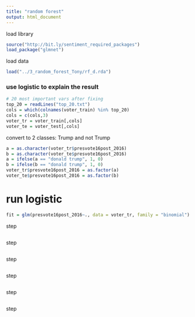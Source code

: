 ```yaml
---
title: "random forest"
output: html_document
---
```


load library

```r
source("http://bit.ly/sentiment_required_packages")
load_package("glmnet")
```

load data

```r
load("../3_random_forest_Tony/rf_d.rda")
```


### use logistic to explain the result

```r
# 20 most important vars after fixing
top_20 = readLines("top_20.txt")
cols = which(colnames(voter_train) %in% top_20)
cols = c(cols,3)
voter_tr = voter_train[,cols]
voter_te = voter_test[,cols]
```

convert to 2 classes: Trump and not Trump

```r
a = as.character(voter_tr$presvote16post_2016)
b = as.character(voter_te$presvote16post_2016)
a = ifelse(a == "donald trump", 1, 0)
b = ifelse(b == "donald trump", 1, 0)
voter_tr$presvote16post_2016 = as.factor(a)
voter_te$presvote16post_2016 = as.factor(b)
```

# run logistic

```r
fit = glm(presvote16post_2016~., data = voter_tr, family = "binomial")
```

step

```r

```

step

```r

```

step

```r

```

step

```r

```

step

```r

```

step

```r

```